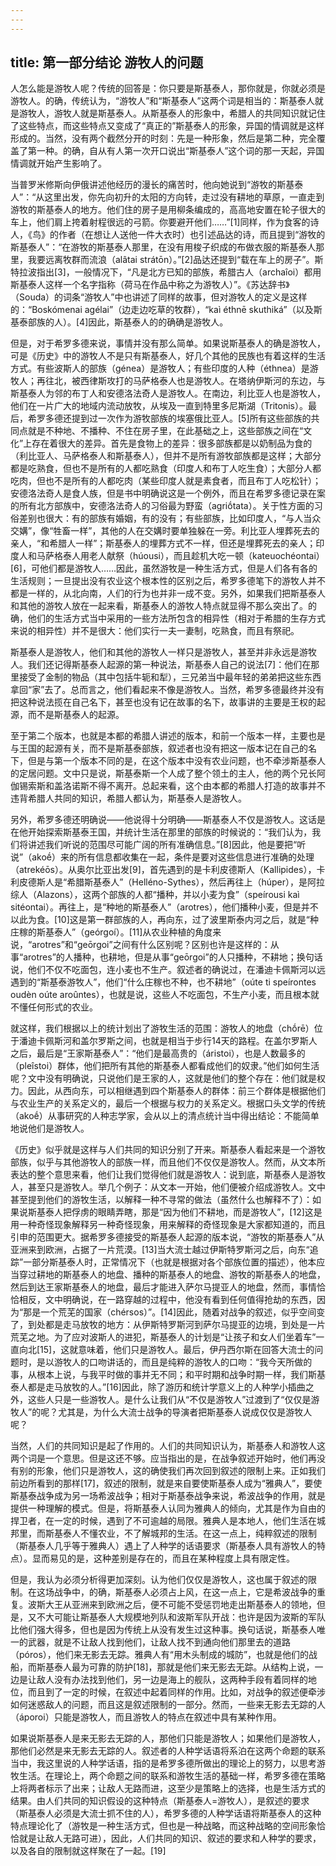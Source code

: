 ```yaml
---
---
---
```

title: 第一部分结论 游牧人的问题
---




人怎么能是游牧人呢？传统的回答是：你只要是斯基泰人，那你就是，你就必须是游牧人。的确，传统认为，“游牧人”和“斯基泰人”这两个词是相当的：斯基泰人就是游牧人，游牧人就是斯基泰人。从斯基泰人的形象中，希腊人的共同知识就记住了这些特点，而这些特点又变成了“真正的”斯基泰人的形象，异国的情调就是这样形成的。当然，没有两个截然分开的时刻：先是一种形象，然后是第二种，完全覆盖了第一种。的确，自从有人第一次开口说出“斯基泰人”这个词的那一天起，异国情调就开始产生影响了。

当普罗米修斯向伊俄讲述他经历的漫长的痛苦时，他向她说到“游牧的斯基泰人”：“从这里出发，你先向初升的太阳的方向转，走过没有耕地的草原，一直走到游牧的斯基泰人的地方。他们住的房子是用柳条编成的，高高地安置在轮子很大的车上，他们肩上挎着射程很远的弓箭。你要避开他们……”[1]同样，作为食客的诗人，《鸟》的作者（在想让人送他一件大衣时）也引述品达的诗，而且提到“游牧的斯基泰人”：“在游牧的斯基泰人那里，在没有用梭子织成的布做衣服的斯基泰人那里，我要远离牧群而流浪（alâtai strátōn）。”[2]品达还提到“载在车上的房子”。斯特拉波指出[3]，一般情况下，“凡是北方已知的部族，希腊古人（archaîoi）都用斯基泰人这样一个名字指称（荷马在作品中称之为游牧人）”。《苏达辞书》（Souda）的词条“游牧人”中也讲述了同样的故事，但对游牧人的定义是这样的：“Boskómenai agélai”（边走边吃草的牧群），“kaì éthnē skuthiká”（以及斯基泰部族的人）。[4]因此，斯基泰人的的确确是游牧人。

但是，对于希罗多德来说，事情并没有那么简单。如果说斯基泰人的确是游牧人，可是《历史》中的游牧人不是只有斯基泰人，好几个其他的民族也有着这样的生活方式。有些波斯人的部族（génea）是游牧人；有些印度的人种（éthnea）是游牧人；再往北，被西律斯攻打的马萨格泰人也是游牧人。在塔纳伊斯河的东边，与斯基泰人为邻的布丁人和安德洛法奇人是游牧人。在南边，利比亚人也是游牧人，他们在一片广大的地域内流动放牧，从埃及一直到特里多尼斯湖（Tritonis）。最后，希罗多德还提到过一次作为游牧部族的埃塞俄比亚人。[5]所有这些部族的共同点就是不种地、不播种、不住在房子里，在此基础之上，这些部族之间在“文化”上存在着很大的差异。首先是食物上的差异：很多部族都是以奶制品为食的（利比亚人、马萨格泰人和斯基泰人），但并不是所有游牧部族都是这样；大部分都是吃熟食，但也不是所有的人都吃熟食（印度人和布丁人吃生食）；大部分人都吃肉，但也不是所有的人都吃肉（某些印度人就是素食者，而且布丁人吃松针）；安德洛法奇人是食人族，但是书中明确说这是一个例外，而且在希罗多德记录在案的所有北方部族中，安德洛法奇人的习俗最为野蛮（agriṓtata）。关于性方面的习俗差别也很大：有的部族有婚姻，有的没有；有些部族，比如印度人，“与人当众交媾”，像“牲畜一样”，其他的人在交媾时要单独躲在一旁。利比亚人埋葬死去的亲人，“和希腊人一样”；斯基泰人的埋葬方式不一样，但还是埋葬死去的亲人；印度人和马萨格泰人用老人献祭（húousi），而且趁机大吃一顿（kateuochéontai）[6]，可他们都是游牧人……因此，虽然游牧是一种生活方式，但是人们各有各的生活规则；一旦提出没有农业这个根本性的区别之后，希罗多德笔下的游牧人并不都是一样的，从北向南，人们的行为也并非一成不变。另外，如果我们把斯基泰人和其他的游牧人放在一起来看，斯基泰人的游牧人特点就显得不那么突出了。的确，他们的生活方式当中采用的一些方法所包含的相异性（相对于希腊的生存方式来说的相异性）并不是很大：他们实行一夫一妻制，吃熟食，而且有祭祀。

斯基泰人是游牧人，他们和其他的游牧人一样只是游牧人，甚至并非永远是游牧人。我们还记得斯基泰人起源的第一种说法，斯基泰人自己的说法[7]：他们在那里接受了金制的物品（其中包括牛轭和犁），三兄弟当中最年轻的弟弟把这些东西拿回“家”去了。总而言之，他们看起来不像是游牧人。当然，希罗多德最终并没有把这种说法揽在自己名下，甚至也没有记在故事的名下，故事讲的主要是王权的起源，而不是斯基泰人的起源。

至于第二个版本，也就是本都的希腊人讲述的版本，和前一个版本一样，主要也是与王国的起源有关，而不是斯基泰部族，叙述者也没有把这一版本记在自己的名下，但是与第一个版本不同的是，在这个版本中没有农业问题，也不牵涉斯基泰人的定居问题。文中只是说，斯基泰斯一个人成了整个领土的主人，他的两个兄长阿伽锡索斯和盖洛诺斯不得不离开。总起来看，这个由本都的希腊人打造的故事并不违背希腊人共同的知识，希腊人都认为，斯基泰人是游牧人。

另外，希罗多德还明确说——他说得十分明确——斯基泰人不仅是游牧人。这话是在他开始探索斯基泰王国，并统计生活在那里的部族的时候说的：“我们认为，我们将讲述我们听说的范围尽可能广阔的所有准确信息。”[8]因此，他是要把“听说”（akoḗ）来的所有信息都收集在一起，条件是要对这些信息进行准确的处理（atrekéōs）。从奥尔比亚出发[9]，首先遇到的是卡利皮德斯人（Kallipides），卡利皮德斯人是“希腊斯基泰人”（Helléno-Sythes），然后再往上（húper），是阿拉综人（Alazons），这两个部族的人都“播种，并以小麦为食”（speírousi kaì sitéontai）。再往上，是“种地的斯基泰人”（arotres），他们播种小麦，但是并不以此为食。[10]这是第一群部族的人，再向东，过了波里斯泰内河之后，就是“种庄稼的斯基泰人”（geórgoí）。[11]从农业种植的角度来说，“arotres”和“geōrgoi”之间有什么区别呢？区别也许是这样的：从事“arotres”的人播种，也耕地，但是从事“geōrgoi”的人只播种，不耕地；换句话说，他们不仅不吃面包，连小麦也不生产。叙述者的确说过，在潘迪卡佩斯河以远遇到的“斯基泰游牧人”，他们“什么庄稼也不种，也不耕地”（oúte ti speírontes oudèn oúte aroûntes），也就是说，这些人不吃面包，不生产小麦，而且根本就不懂任何形式的农业。

就这样，我们根据以上的统计划出了游牧生活的范围：游牧人的地盘（chṓrē）位于潘迪卡佩斯河和盖尔罗斯之间，也就是相当于步行14天的路程。在盖尔罗斯人之后，最后是“王家斯基泰人”：“他们是最高贵的（áristoi），也是人数最多的（pleîstoi）群体，他们把所有其他的斯基泰人都看成他们的奴隶。”他们如何生活呢？文中没有明确说，只说他们是王家的人，这就是他们的整个存在：他们就是权力。因此，从西向东，可以相继遇到四个斯基泰人的群体：前三个群体是根据他们与农业生产的关系定义的，最后一个根据与权力的关系定义。根据口头文学的传统（akoḗ）从事研究的人种志学家，会从以上的清点统计当中得出结论：不能简单地说他们是游牧人。

《历史》似乎就是这样与人们共同的知识分别了开来。斯基泰人看起来是一个游牧部族，似乎与其他游牧人的部族一样，而且他们不仅仅是游牧人。然而，从文本所表达的整个意思来看，他们让我们觉得他们就是游牧人：说到底，斯基泰人是游牧人，甚至只是游牧人。举几个例子：从文本一开始，他们便被介绍成游牧人。文中甚至提到他们的游牧生活，以解释一种不寻常的做法（虽然什么也解释不了）：如果说斯基泰人把俘虏的眼睛弄瞎，那是“因为他们不耕地，而是游牧人”，[12]这是用一种奇怪现象解释另一种奇怪现象，用来解释的奇怪现象是大家都知道的，而且引申的范围更大。据希罗多德接受的斯基泰人起源的版本说，“游牧的斯基泰人”从亚洲来到欧洲，占据了一片荒漠。[13]当大流士越过伊斯特罗斯河之后，向东“追踪”一部分斯基泰人时，正常情况下（也就是根据对各个部族位置的描述），他本应当穿过耕地的斯基泰人的地盘、播种的斯基泰人的地盘、游牧的斯基泰人的地盘，然后到达王家斯基泰人的地盘，最后才能进入萨尔马提亚人的地盘，然而，事情恰恰相反，文中明确说，在一路穿越的过程中，他没有看到任何值得抢劫的东西，因为“那是一个荒芜的国家（chérsos）”。[14]因此，随着对战争的叙述，似乎空间变了，到处都是走马放牧的地方：从伊斯特罗斯河到萨尔马提亚的边境，到处是一片荒芜之地。为了应对波斯人的进犯，斯基泰人的计划是“让孩子和女人们坐着车”一直向北[15]，这就意味着，他们只是游牧人。最后，伊丹西尔斯在回答大流士的问题时，是以游牧人的口吻讲话的，而且是纯粹的游牧人的口吻：“我今天所做的事，从根本上说，与我平时做的事并无不同；和平时期和战争时期一样，我们斯基泰人都是走马放牧的人。”[16]因此，除了游历和统计学意义上的人种学小插曲之外，这些人只是一些游牧人。是什么让我们从“不仅是游牧人”过渡到了“仅仅是游牧人”的呢？尤其是，为什么大流士战争的导演者把斯基泰人说成仅仅是游牧人呢？

当然，人们的共同知识是起了作用的。人们的共同知识认为，斯基泰人和游牧人这两个词是一个意思。但是这还不够。应当指出的是，在战争叙述开始时，他们再没有别的形象，他们只是游牧人，这的确使我们再次回到叙述的限制上来。正如我们前边所看到的那样[17]，叙述的限制，就是来自要使斯基泰人成为“雅典人”，要使斯基泰战争成为另一场希波战争；相对于斯基泰战争来说，希波战争的作用，就是提供一种理解的模式。但是，将斯基泰人认同为雅典人的倾向，尤其是作为自由的捍卫者，在一定的时候，遇到了不可逾越的局限。雅典人是本地人，他们生活在城邦里，而斯基泰人不懂农业，不了解城邦的生活。在这一点上，纯粹叙述的限制（斯基泰人几乎等于雅典人）遇上了人种学的话语要求（斯基泰人具有游牧人的特点）。显而易见的是，这种差别是存在的，而且在某种程度上具有限定性。

但是，我认为必须分析得更加深刻。认为他们仅仅是游牧人，这也属于叙述的限制。在这场战争中，的确，斯基泰人必须占上风，在这一点上，它是希波战争的重复。波斯大王从亚洲来到欧洲之后，便不可能不受惩罚地走出斯基泰人的领地，但是，又不大可能让斯基泰人大规模地列队和波斯军队开战：也许是因为波斯的军队比他们强大得多，但也是因为传统上从没有发生过这种事。换句话说，斯基泰人唯一的武器，就是不让敌人找到他们，让敌人找不到通向他们那里去的道路（póros），他们来无影去无踪。雅典人有“用木头制成的城防”，也就是他们的战船，而斯基泰人最为可靠的防护[18]，那就是他们来无影去无踪。从结构上说，一边是让敌人没有办法找到他们，另一边是海上的舰队，这两种手段有着同样的地位，而且到了一定的时候，在叙述中起着同样的作用。比如，对战争的叙述便牵涉如何迷惑敌人的问题，而且这是叙述限制的一部分。然而，一些来无影去无踪的人（áporoi）只能是游牧人，而且游牧人的特点在叙述中具有某种作用。

如果说斯基泰人是来无影去无踪的人，那他们只能是游牧人；如果他们是游牧人，那他们必然是来无影去无踪的人。叙述者的人种学话语将系泊在这两个命题的联系当中，我这里说的人种学话语，指的是希罗多德所做出的理论上的努力，以思考游牧生活。在理论上，两个命题之间的联系和游牧生活的基础一样，希罗多德在策略上将两者标示了出来；让敌人无路而进，这至少是策略上的选择，也是生活方式的结果。由人们共同的知识假设的这种特点（斯基泰人=游牧人），是叙述的要求（斯基泰人必须是大流士抓不住的人），希罗多德的人种学话语将斯基泰人的这种特点理论化了（游牧是一种生活方式，但也是一种战略，而这种战略的空间形象恰恰就是让敌人无路可进），因此，人们共同的知识、叙述的要求和人种学的要求，以及各自的限制就这样聚在了一起。[19]